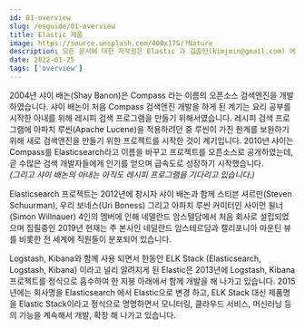 ```yaml
---
id: 01-overview
slug: /esguide/01-overview
title: Elastic 제품
image: https://source.unsplash.com/400x175/?Nature
description: 모든 문서에 대한 저작권은 Elastic 과 김종민(kimjmin@gmail.com) 에게 있으며 허가되지 않은 무단 복제나 배포 및 출판을 금지합니다. 본 문서의 내용 및 포함된 자료를 인용하고자 하는 경우 출처를 명시하고 게재된 주소를 김종민(kimjmin@gmail.com)에게 알려주시기 바랍니다.
date: 2022-01-25
tags: ['overview']
---
```


2004년 샤이 배논\(Shay Banon\)은 Compass 라는 이름의 오픈소스 검색엔진을 개발하였습니다. 샤이 배논이 처음 Compass 검색엔진 개발을 하게 된 계기는 요리 공부를 시작한 아내를 위해 레시피 검색 프로그램을 만들기 위해서였습니다. 레시피 검색 프로그램에 아파치 루씬\(Apache Lucene\)을 적용하려던 중 루씬이 가진 한계를 보완하기 위해 새로 검색엔진을 만들기 위한 프로젝트를 시작한 것이 계기입니다. 2010년 샤이는 Compass를 Elasticsearch라고 이름을 바꾸고 프로젝트를 오픈소스로 공개하였는데, 곧 수많은 검색 개발자들에게 인기를 얻으며 급속도로 성장하기 시작했습니다.  
_\(그리고 샤이 배논의 아내는 아직도 레시피 프로그램을 기다리고 있습니다.\)_

Elasticsearch 프로젝트는 2012년에 창시자 샤이 배논과 함께 스티븐 셔르만\(Steven Schuurman\), 우리 보네스\(Uri Boness\) 그리고 아파치 루씬 커미터인 사이먼 윌너\(Simon Willnauer\) 4인의 멤버에 인해 네델란드 암스텔담에서 처음 회사로 설립되었으며 집필중인 2019년 현재는 주 본사인 네덜란드 암스테르담과 캘리포니아 마운틴 뷰를 비롯한 전 세계에 직원들이 분포되어 있습니다.

Logstash, Kibana와 함께 사용 되면서 한동안 ELK Stack \(Elasticsearch, Logstash, Kibana\) 이라고 널리 알려지게 된 Elastic은 2013년에 Logstash, Kibana 프로젝트를 정식으로 흡수하여 한 지붕 아래에서 함께 개발을 해 나가고 있습니다. 2015년에는 회사명을 Elasticsearch 에서 Elastic으로 변경 하고, ELK Stack 대신 제품명을 Elastic Stack이라고 정식으로 명명하면서 모니터링, 클라우드 서비스, 머신러닝 등의 기능을 계속해서 개발, 확장 해 나가고 있습니다.

